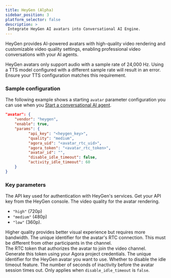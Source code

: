 ```yaml
---
title: HeyGen (Alpha)
sidebar_position: 3
platform_selector: false
description: >
 Integrate HeyGen AI avatars into Conversational AI Engine.
---
```



HeyGen provides AI-powered avatars with high-quality video rendering and customizable video quality settings, enabling professional video conversations with your AI agents. 

<Admonition type="info">
HeyGen avatars only support audio with a sample rate of 24,000 Hz. Using a TTS model configured with a different sample rate will result in an error. Ensure your TTS configuration matches this requirement.
</Admonition>

### Sample configuration

The following example shows a starting `avatar` parameter configuration you can use when you [Start a conversational AI agent](../../rest-api/join).

```json
"avatar": {
    "vendor": "heygen",
    "enable": true,
    "params": {
          "api_key": "<heygen_key>",
          "quality": "medium",
          "agora_uid": "<avatar_rtc_uid>",
          "agora_token": "<avatar_rtc_token>",
          "avatar_id": "",
          "disable_idle_timeout": false,
          "activity_idle_timeout": 60
    }
}
```

### Key parameters

<ParameterList title="params" required={true}>
 <Parameter name="api_key" type="string" required={true}>  
 The API key used for authentication with HeyGen's services. Get your API key from the HeyGen console.
 </Parameter>
 <Parameter name="quality" type="string" possibleValues="low, medium high" required={true}>
 The video quality for the avatar rendering. 
 
 - `"high"` (720p)
 - `"medium"` (480p)
 - `"low"` (360p). 
 
 Higher quality provides better visual experience but requires more bandwidth.
 </Parameter>
 <Parameter name="agora_uid" type="string" required={true}>
 The unique identifier for the avatar's RTC connection. This must be different from other participants in the channel.
 </Parameter>
 <Parameter name="agora_token" type="string" required={false}>  
 The RTC token that authorizes the avatar to join the video channel. Generate this token using your Agora project credentials.
 </Parameter>
 <Parameter name="avatar_id" type="string" required={false}>
 The unique identifier for the HeyGen avatar you want to use. 
 </Parameter>
 <Parameter name="disable_idle_timeout" type="boolean" defaultValue="false" required={false}>
 Whether to disable the idle timeout feature. 
 </Parameter>
 <Parameter name="activity_idle_timeout" type="integer" defaultValue="120" required={false}>
 The number of seconds of inactivity before the avatar session times out. Only applies when `disable_idle_timeout` is `false`.
 </Parameter>
</ParameterList>
